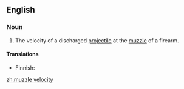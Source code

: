 ==English==

===Noun===
{{en-noun|sg=[[muzzle]] [[velocity]]|pl=muzzle velocities}}

# {{context|firearms}} The velocity of a discharged [[projectile]] at the [[muzzle]] of a firearm.

====Translations====
{{trans-top}}
* Finnish: {{t-|fi|lähtönopeus}}
{{trans-bottom}}

[[zh:muzzle velocity]]